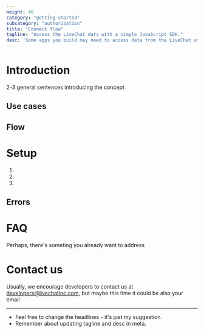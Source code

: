 ```yaml
---
weight: 40
category: "getting-started"
subcategory: "authorization"
title: "Connect flow"
tagline: "Access the LiveChat data with a simple JavaScript SDK."
desc: 'Some apps you build may need to access data from the LiveChat users accounts. Learn how to achieve that by installing the "Sign in with LiveChat" button.'
---
```


# Introduction

2-3 general sentences introducing the concept

## Use cases
## Flow

# Setup

1.
2.
3.

## Errors

# FAQ
Perhaps, there's someting you already want to address

# Contact us
Usually, we encourage developers to contact us at developers@livechatinc.com, but maybe this time it could be also your email

---
- Feel free to change the headlines - it's just my suggestion.
- Remember about updating tagline and desc in meta.
